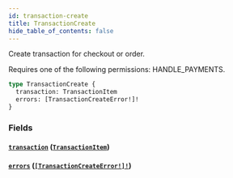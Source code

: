 ```yaml
---
id: transaction-create
title: TransactionCreate
hide_table_of_contents: false
---
```


Create transaction for checkout or order.

Requires one of the following permissions: HANDLE_PAYMENTS.

```graphql
type TransactionCreate {
  transaction: TransactionItem
  errors: [TransactionCreateError!]!
}
```

### Fields

#### [`transaction`](#) ([`TransactionItem`](../../../developer/api-reference/objects/transaction-item))

#### [`errors`](#) ([`[TransactionCreateError!]!`](../../../developer/api-reference/objects/transaction-create-error))
